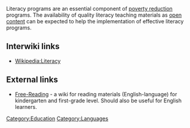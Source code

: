 Literacy programs are an essential component of [[poverty reduction]] programs. The availability of quality literacy teaching materials as [[open content]] can be expected to help the implementation of effective literacy programs.

== Interwiki links ==
* [[Wikipedia:Literacy]]

==External links==
* [http://www.free-reading.net Free-Reading] - a wiki for reading materials (English-language) for kindergarten and first-grade level. Should also be useful for English learners. 

{{stub}}

[[Category:Education]]
[[Category:Languages]]